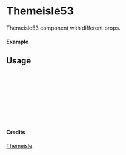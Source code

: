 
<Meta of={Themeisle53} title="Themeisle/Themeisle53" />

# Themeisle53

Themeisle53 component with different props.

#### Example

<Canvas of={Themeisle53.Primary} />

## Usage

```ts
import { Themeisle53 } from "yadl-ui";

const Example = () => {
  return (
      <Themeisle53 />
  );
};

export default Example;
```

#### Credits
[Themeisle](https://themeisle.com/illustrations)
